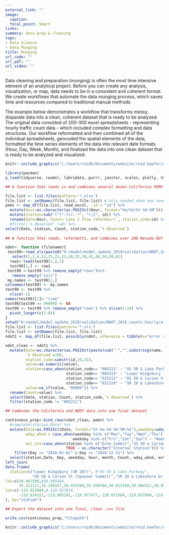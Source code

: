 ```yaml
---
external_link: ""
image:
  caption: 
  focal_point: Smart
links:
summary: data prep & cleaning
tags:
- Data Science
- Data Munging
title: Munging
url_code: ""
url_pdf: ""
url_video: ""
---
```


Data cleaning and preparation (munging) is often the most time intensive element of an analytical project. Before you can create any analysis, visualization, or map, data needs to be in a consistent and coherent format. We create workflows that automate the data munging process, which saves time and resources compared to traditional manual methods.

The example below demonstrates a workflow that transforms messy, disparate data into
a clean, coherent dataset that is ready to be analyzed. The original data consisted of 200-300 excel spreadsheets - representing hourly traffic count data -  which included complex formatting and data structures. Our workflow reformatted and then combined all of the individual spreadsheets, geocoded the spatial elements of the data, formatted the time series elements of the data into relevant date formats (Hour, Day, Week, Month), and finalized the data into one clean dataset that is ready to be analyzed and visualized.


```r
knitr::include_graphics('C:/Users/reidh/Documents/website/reid.haefer/content/project/munging/dirty.jpg')
```

```r
library(pacman)
p_load(tidyverse, readxl, lubridate, purrr, janitor, scales, plotly, tmap, leaflet, DT,lubridate,sf,xfun, ggridges, ggmap)

## A function that reads in and combines several dozen California PEMS traffic count spreadsheets

file.list <- list.files(pattern='*.xlsx')
file.list <- setNames(file.list, file.list) # only needed when you need an id-column with the file-names
pems <- map_df(file.list, read_excel, .id = "id") %>%
  mutate(Hour=as.character(as.POSIXct(Hour, format="%m/%d/%Y %H:%M"))) %>%
  mutate(station=sub("(^[^-]+)-.*", "\\1", id)) %>%
  rename(Date=Hour, Count=`Lane 1 Flow (Veh/Hour)`, station_code=id) %>%
  #filter(`% Observed` !=0) %>%
select(Date, station, Count, station_code,`% Observed`)
  
## A function that reads, reformatts, and combines over 200 Nevada DOT traffic count spreadsheets

ndot<- function (filename){
 test99<-read_xls(paste0("H:/model/model_update_2019/validation/NDOT_2018_counts_hourly/all/",filename), sheet="DV02P", skip=8, col_names = F) %>%
   select(1,2,4,12,15,21,23,30,32,39,41,48,50,58,61)
  row1<-lead(test99[1,],1)
  test99[1,] <- row1
 test99 <-test99 %>% remove_empty("rows")%>% 
   remove_empty("cols")
 my.names <- test99[1,]
colnames(test99) <- my.names
test99 <- test99 %>%
  slice(-1) 
names(test99)[1]<-"time"
test99[test99 == 99999] <- NA
test99 <- test99 %>% remove_empty("rows") %>% slice(1:24) %>%
  pivot_longer(c(2:8))
}
setwd("H:/model/model_update_2019/validation/NDOT_2018_counts_hourly/all")
file.list <- list.files(pattern='*.xls')
file.list <- setNames(file.list, file.list) 
ndot1 <- map_df(file.list, possibly(ndot, otherwise = tibble(x="error reading")), .id = "id")

ndot_clean <- ndot1 %>%
  mutate(Date=as.character(as.POSIXct(paste(sub(" ","",substring(name, 6)), time), format="%m/%d/%Y %H:%M")),
         `% Observed`=100,
         station_code=substr(id,26,31),
         value=as.numeric(value),
         station=case_when(station_code== "005211" ~ "US 50 & Lake Parkway",
                           station_code== "005315" ~ "Lower Kingsbury (SR 207)",
                           station_code== "025212" ~ "US 50 & Carson St (Spooner Summit)",
                           station_code== "031224" ~ "SR 28 & Lakeshore Dr (Incline)"),
         value=na_if(value, "99999")) %>%
  rename(Count=value) %>%
  select(Date, station, Count, station_code,`% Observed`) %>%
  filter(station_code != "005211")

## Combines the California and NDOT data into one final dataset

continuous_prep<-bind_rows(ndot_clean, pems) %>%
  #complete(station,Date) %>%
  mutate(Date=as.POSIXct(Date, format="%Y-%m-%d %H:%M:%S"),weekday=wday(Date, label=TRUE), Day=date(Date), Day1=as.character(Day), month=month(Date, label=TRUE), hour=hour(Date),
         wday_wknd = case_when(weekday %in% c("Mon","Tue","Wed","Thu") ~ "Weekday",
                              weekday %in% c("Fri","Sat","Sun") ~ "Weekend"),
         ext_int=case_when(station %in% c("Echo_Summit","US 50 & Carson St (Spooner Summit)","Brockway_Summit") ~ "External Station",
                           TRUE ~ as.character("Internal Station"))) %>%
    filter(Day >= "2018-01-01" & Day <= "2018-12-31") %>%
  select(station,Date, Day, weekday, hour, month, Count, wday_wknd, ext_int, station_code,`% Observed`,Day1) %>%
left_join(
data.frame(
  station=c("Lower Kingsbury (SR 207)", #"US 50 & Lake Parkway",
            "US 50 & Carson St (Spooner Summit)","SR 28 & Lakeshore Dr (Incline)","Bigler","Brockway_Summit","Echo_Summit","F_Street","Midway","Sawmill"),
lat=c(38.967500,#38.965484,
      39.121111,39.249357,38.935389,39.260764,38.815358,38.904321,38.952279,38.875694), 
lon=c(-119.923004,#-119.937834,
      -119.824151,-119.985101,-119.977477,-120.071504,-120.027960,-119.999118,-119.949293,-120.005384)
), by="station")

## Export the dataset into one final, clean .csv file

write.csv(continuous_prep,"filepath")
```

```r
knitr::include_graphics('C:/Users/reidh/Documents/website/reid.haefer/content/project/munging/clean.jpg')
```